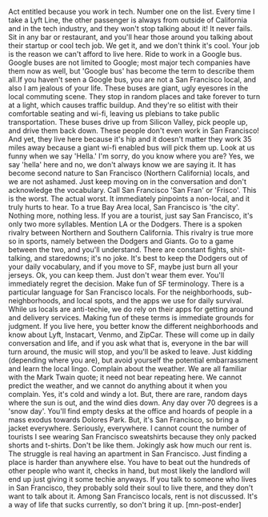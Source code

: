 Act entitled because you work in tech.
Number one on the list. Every time I take a Lyft Line, the other passenger is always from outside of California and in the tech industry, and they won't stop talking about it! It never fails. Sit in any bar or restaurant, and you'll hear those around you talking about their startup or cool tech job. We get it, and we don't think it's cool. Your job is the reason we can't afford to live here.
Ride to work in a Google bus.
Google buses are not limited to Google; most major tech companies have them now as well, but 'Google bus' has become the term to describe them all.If you haven't seen a Google bus, you are not a San Francisco local, and also I am jealous of your life. These buses are giant, ugly eyesores in the local commuting scene. They stop in random places and take forever to turn at a light, which causes traffic buildup. And they're so elitist with their comfortable seating and wi-fi, leaving us plebians to take public transportation. These buses drive up from Silicon Valley, pick people up, and drive them back down. These people don't even work in San Francisco! And yet, they live here because it's hip and it doesn't matter they work 35 miles away because a giant wi-fi enabled bus will pick them up.
Look at us funny when we say 'Hella.'
I'm sorry, do you know where you are? Yes, we say 'hella' here and no, we don't always know we are saying it. It has become second nature to San Francisco (Northern California) locals, and we are not ashamed. Just keep moving on in the conversation and don't acknowledge the vocabulary.
Call San Francisco 'San Fran' or 'Frisco'.
This is the worst. The actual worst. It immediately pinpoints a non-local, and it truly hurts to hear. To a true Bay Area local, San Francisco is 'the city'. Nothing more, nothing less. If you are a tourist, just say San Francisco, it's only two more syllables.
Mention LA or the Dodgers.
There is a spoken rivalry between Northern and Southern California. This rivalry is true more so in sports, namely between the Dodgers and Giants. Go to a game between the two, and you'll understand. There are constant fights, shit-talking, and staredowns; it's no joke. It's best to keep the Dodgers out of your daily vocabulary, and if you move to SF, maybe just burn all your jerseys. Ok, you can keep them. Just don't wear them ever. You'll immediately regret the decision.
Make fun of SF terminology.
There is a particular language for San Francisco locals. For the neighborhoods, sub-neighborhoods, and local spots, and the apps we use for daily survival. While us locals are anti-techie, we do rely on their apps for getting around and delivery services. Making fun of these terms is immediate grounds for judgment. If you live here, you better know the different neighborhoods and know about Lyft, Instacart, Venmo, and ZipCar. These will come up in daily conversation and life, and if you ask what that is, everyone in the bar will turn around, the music will stop, and you'll be asked to leave. Just kidding (depending where you are), but avoid yourself the potential embarrassment and learn the local lingo.
Complain about the weather.
We are all familiar with the Mark Twain quote; it need not bear repeating here. We cannot predict the weather, and we cannot do anything about it when you complain. Yes, it's cold and windy a lot. But, there are rare, random days where the sun is out, and the wind dies down. Any day over 70 degrees is a 'snow day'. You'll find empty desks at the office and hoards of people in a mass exodus towards Dolores Park. But, it's San Francisco, so bring a jacket everywhere. Seriously, everywhere. I cannot count the number of tourists I see wearing San Francisco sweatshirts because they only packed shorts and t-shirts. Don't be like them.
Jokingly ask how much our rent is.
The struggle is real having an apartment in San Francisco. Just finding a place is harder than anywhere else. You have to beat out the hundreds of other people who want it, checks in hand, but most likely the landlord will end up just giving it some techie anyways. If you talk to someone who lives in San Francisco, they probably sold their soul to live there, and they don't want to talk about it. Among San Francisco locals, rent is not discussed. It's a way of life that sucks currently, so don't bring it up. [mn-post-ender]